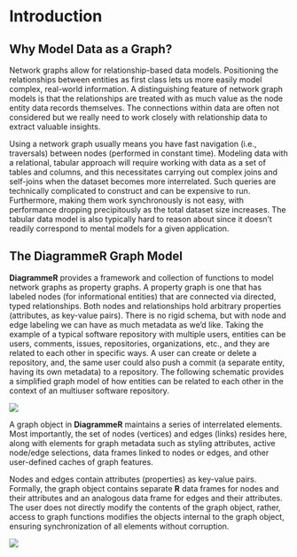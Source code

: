 # Introduction {#intro}

## Why Model Data as a Graph?

Network graphs allow for relationship-based data models. Positioning the relationships between entities as first class lets us more easily model complex, real-world information. A distinguishing feature of network graph models is that the relationships are treated with as much value as the node entity data records themselves. The connections within data are often not considered but we really need to work closely with relationship data to extract valuable insights.

Using a network graph usually means you have fast navigation (i.e., traversals) between nodes (performed in constant time). Modeling data with a relational, tabular approach will require working with data as a set of tables and columns, and this necessitates carrying out complex joins and self-joins when the dataset becomes more interrelated. Such queries are technically complicated to construct and can be expensive to run. Furthermore, making them work synchronously is not easy, with performance dropping precipitously as the total dataset size increases. The tabular data model is also typically hard to reason about since it doesn't readily correspond to mental models for a given application.

## The DiagrammeR Graph Model

**DiagrammeR** provides a framework and collection of functions to model network graphs as property graphs. A property graph is one that has labeled nodes (for informational entities) that are connected via directed, typed relationships. Both nodes and relationships hold arbitrary properties (attributes, as key-value pairs). There is no rigid schema, but with node and edge labeling we can have as much metadata as we’d like. Taking the example of a typical software repository with multiple users, entities can be users, comments, issues, repositories, organizations, etc., and they are related to each other in specific ways. A user can create or delete a repository, and, the same user could also push a commit (a separate entity, having its own metadata) to a repository. The following schematic provides a simplified graph model of how entities can be related to each other in the context of an multiuser software repository.

<img src="diagrams/property_graph_chp_01.png">

A graph object in **DiagrammeR** maintains a series of interrelated elements. Most importantly, the set of nodes (vertices) and edges (links) resides here, along with elements for graph metadata such as styling attributes, active node/edge selections, data frames linked to nodes or edges, and other user-defined caches of graph features.

Nodes and edges contain attributes (properties) as key-value pairs. Formally, the graph object contains separate **R** data frames for nodes and their attributes and an analogous data frame for edges and their attributes. The user does not directly modify the contents of the graph object, rather, access to graph functions modifies the objects internal to the graph object, ensuring synchronization of all elements without corruption.

<img src="diagrams/diagrammer_graph_chp_01.png">
